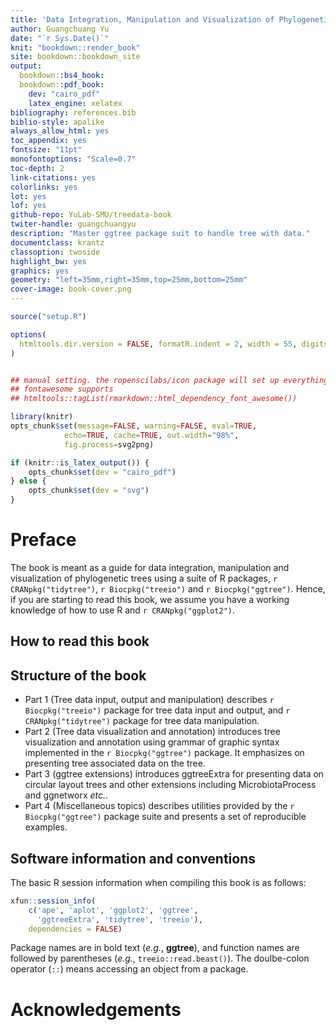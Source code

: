```yaml
---
title: 'Data Integration, Manipulation and Visualization of Phylogenetic Trees'
author: Guangchuang Yu
date: "`r Sys.Date()`"
knit: "bookdown::render_book"
site: bookdown::bookdown_site
output:
  bookdown::bs4_book:
  bookdown::pdf_book:
    dev: "cairo_pdf"
    latex_engine: xelatex
bibliography: references.bib
biblio-style: apalike
always_allow_html: yes
toc_appendix: yes
fontsize: "11pt"
monofontoptions: "Scale=0.7"
toc-depth: 2
link-citations: yes
colorlinks: yes
lot: yes
lof: yes
github-repo: YuLab-SMU/treedata-book
twiter-handle: guangchuangyu
description: "Master ggtree package suit to handle tree with data."
documentclass: krantz
classoption: twoside
highlight_bw: yes
graphics: yes
geometry: "left=35mm,right=35mm,top=25mm,bottom=25mm"
cover-image: book-cover.png
---
```



```r
source("setup.R")

options(
  htmltools.dir.version = FALSE, formatR.indent = 2, width = 55, digits = 4
)


## manual setting. the ropenscilabs/icon package will set up everything for you.
## fontawesome supports
## htmltools::tagList(rmarkdown::html_dependency_font_awesome())

library(knitr)
opts_chunk$set(message=FALSE, warning=FALSE, eval=TRUE, 
            echo=TRUE, cache=TRUE, out.width="98%",
            fig.process=svg2png)

if (knitr::is_latex_output()) {
    opts_chunk$set(dev = "cairo_pdf")
} else {
    opts_chunk$set(dev = "svg")
}

```

<!--
# Welcome {-}

<img class="cover" src="book-cover.png" width="210" height="297" /> This is the online work-in-progress book of "Data Integration, Manipulation and Visualization of Phylogenetic Trees". This book gives your all the details of using the ggtree package suite to handle tree with data. The book is written by Guangchuang Yu.


<center>
<img src="book-cover.png" style="width:500px;border:2px solid black;"/>
</center>

-->

\newpage

# Preface {-}

The book is meant as a guide for data integration, manipulation and visualization of phylogenetic trees using a suite of R packages, `r CRANpkg("tidytree")`, `r Biocpkg("treeio")` and `r Biocpkg("ggtree")`. Hence, if you are starting to read this book, we assume you have a working knowledge of how to use R and `r CRANpkg("ggplot2")`.


## How to read this book

## Structure of the book


+ Part 1 (Tree data input, output and manipulation) describes `r Biocpkg("treeio")` package for tree data input and output, and `r CRANpkg("tidytree")` package for tree data manipulation.
+ Part 2 (Tree data visualization and annotation) introduces tree visualization and annotation using grammar of graphic syntax implemented in the `r Biocpkg("ggtree")` package. It emphasizes on presenting tree associated data on the tree.
+ Part 3 (ggtree extensions) introduces ggtreeExtra for presenting data on circular layout trees and other extensions including MicrobiotaProcess and ggnetworx *etc.*.
+ Part 4 (Miscellaneous topics) describes utilities provided by the `r Biocpkg("ggtree")` package suite and presents a set of reproducible examples.




## Software information and conventions


The basic R session information when compiling this book is as follows:

```r
xfun::session_info(
    c('ape', 'aplot', 'ggplot2', 'ggtree', 
      'ggtreeExtra', 'tidytree', 'treeio'),
    dependencies = FALSE)
```

Package names are in bold text (*e.g.*, **ggtree**), and function names are followed by parentheses (*e.g.*, `treeio::read.beast()`). The doulbe-colon operator (`::`) means accessing an object from a package. 

\newpage

# Acknowledgements {-}

